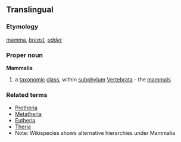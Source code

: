 ==Translingual==
===Etymology===
{{L.}} [[mamma]], ''[[breast]], [[udder]]''
===Proper noun===
{{wikipedia}}
'''Mammalia'''
#a [[taxonomic]] [[class]], within [[subphylum]] [[Vertebrata]] - the [[mammal]]s
===Related terms===
{{wikispecies}}
*[[Protheria]]
*[[Metatheria]]
*[[Eutheria]]
*[[Theria]]
*Note: Wikispecies shows alternative hierarchies under Mammalia